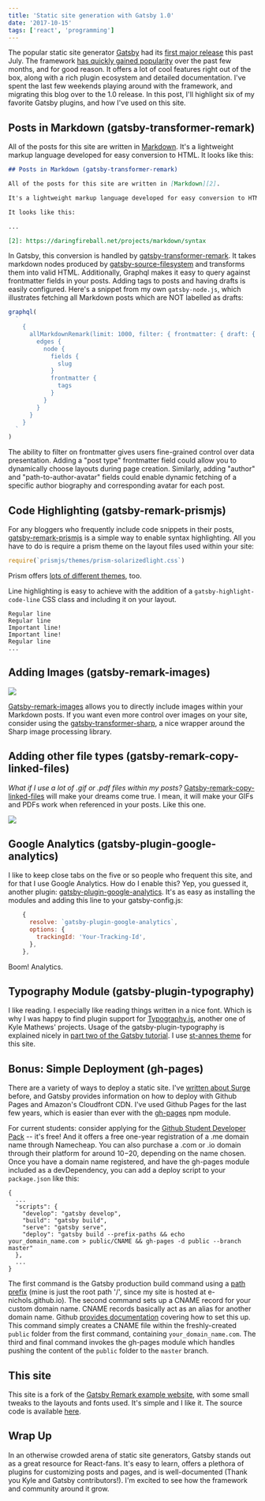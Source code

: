 ```yaml
---
title: 'Static site generation with Gatsby 1.0'
date: '2017-10-15'
tags: ['react', 'programming']
---
```


The popular static site generator [Gatsby][14] had its [first major release][25] this past July. The framework [has quickly gained popularity][1] over the past few months, and for good reason. It offers a lot of cool features right out of the box, along with a rich plugin ecosystem and detailed documentation. I've spent the last few weekends playing around with the framework, and migrating this blog over to the 1.0 release. In this post, I'll highlight six of my favorite Gatsby plugins, and how I've used on this site.

## Posts in Markdown (gatsby-transformer-remark)

All of the posts for this site are written in [Markdown][2]. It's a lightweight markup language developed for easy conversion to HTML. It looks like this:

```markdown
## Posts in Markdown (gatsby-transformer-remark)

All of the posts for this site are written in [Markdown][2].

It's a lightweight markup language developed for easy conversion to HTML.

It looks like this:

...

[2]: https://daringfireball.net/projects/markdown/syntax
```

In Gatsby, this conversion is handled by [gatsby-transformer-remark][15]. It takes markdown nodes produced by [gatsby-source-filesystem][16] and transforms them into valid HTML. Additionally, Graphql makes it easy to query against frontmatter fields in your posts. Adding tags to posts and having drafts is easily configured. Here's a snippet from my own `gatsby-node.js`, which illustrates fetching all Markdown posts which are NOT labelled as drafts:

```js
graphql(
  `
    {
      allMarkdownRemark(limit: 1000, filter: { frontmatter: { draft: { ne: true } } }) {
        edges {
          node {
            fields {
              slug
            }
            frontmatter {
              tags
            }
          }
        }
      }
    }
  `
)
```

The ability to filter on frontmatter gives users fine-grained control over data presentation. Adding a "post type" frontmatter field could allow you to dynamically choose layouts during page creation. Similarly, adding "author" and "path-to-author-avatar" fields could enable dynamic fetching of a specific author biography and corresponding avatar for each post.

## Code Highlighting (gatsby-remark-prismjs)

For any bloggers who frequently include code snippets in their posts, [gatsby-remark-prismjs][3] is a simple way to enable syntax highlighting. All you have to do is require a prism theme on the layout files used within your site:

```js
require(`prismjs/themes/prism-solarizedlight.css`)
```

Prism offers [lots of different themes][5], too.

Line highlighting is easy to achieve with the addition of a `gatsby-highlight-code-line` CSS class and including it on your layout.

```js{3-4}
Regular line
Regular line
Important line!
Important line!
Regular line
...
```

## Adding Images (gatsby-remark-images)

![](/static/images/blog-redesign-with-gatsby/gatsby-remark-images.jpg)

[Gatsby-remark-images][6] allows you to directly include images within your Markdown posts. If you want even more control over images on your site, consider using the [gatsby-transformer-sharp][8], a nice wrapper around the Sharp image processing library.

## Adding other file types (gatsby-remark-copy-linked-files)

_What if I use a lot of .gif or .pdf files within my posts?_ [Gatsby-remark-copy-linked-files][18] will make your dreams come true. I mean, it will make your GIFs and PDFs work when referenced in your posts. Like this one.

![](/static/images/blog-redesign-with-gatsby/dumblerage.gif)

## Google Analytics (gatsby-plugin-google-analytics)

I like to keep close tabs on the five or so people who frequent this site, and for that I use Google Analytics. How do I enable this? Yep, you guessed it, another plugin: [gatsby-plugin-google-analytics][13]. It's as easy as installing the modules and adding this line to your gatsby-config.js:

```js
    {
      resolve: `gatsby-plugin-google-analytics`,
      options: {
        trackingId: 'Your-Tracking-Id',
      },
    },
```

Boom! Analytics.

## Typography Module (gatsby-plugin-typography)

I like reading. I especially like reading things written in a nice font. Which is why I was happy to find plugin support for [Typography.js][17], another one of Kyle Mathews' projects. Usage of the gatsby-plugin-typography is explained nicely in [part two of the Gatsby tutorial][10]. I use [st-annes theme][11] for this site.

## Bonus: Simple Deployment (gh-pages)

There are a variety of ways to deploy a static site. I've [written about Surge][26] before, and Gatsby provides information on how to deploy with Github Pages and Amazon's Cloudfront CDN. I've used Github Pages for the last few years, which is easier than ever with the [gh-pages][20] npm module.

For current students: consider applying for the [Github Student Developer Pack][19] -- it's free! And it offers a free one-year registration of a .me domain name through Namecheap. You can also purchase a .com or .io domain through their platform for around $10-$20, depending on the name chosen. Once you have a domain name registered, and have the gh-pages module included as a devDependency, you can add a deploy script to your `package.json` like this:

```js{7-8}
{
  ...
  "scripts": {
    "develop": "gatsby develop",
    "build": "gatsby build",
    "serve": "gatsby serve",
    "deploy": "gatsby build --prefix-paths && echo your_domain_name.com > public/CNAME && gh-pages -d public --branch master"
  },
  ...
}
```

The first command is the Gatsby production build command using a [path prefix][23] (mine is just the root path '/', since my site is hosted at e-nichols.github.io). The second command sets up a CNAME record for your custom domain name. CNAME records basically act as an alias for another domain name. Github [provides documentation][22] covering how to set this up. This command simply creates a CNAME file within the freshly-created `public` folder from the first command, containing `your_domain_name.com`. The third and final command invokes the gh-pages module which handles pushing the content of the `public` folder to the `master` branch.

## This site

This site is a fork of the [Gatsby Remark example website][21], with some small tweaks to the layouts and fonts used. It's simple and I like it. The source code is available [here][24].

## Wrap Up

In an otherwise crowded arena of static site generators, Gatsby stands out as a great resource for React-fans. It's easy to learn, offers a plethora of plugins for customizing posts and pages, and is well-documented (Thank you Kyle and Gatsby contributors!). I'm excited to see how the framework and community around it grow.

[1]: https://www.gatsbyjs.org/blog/2017-09-21-community-roundup-1/
[2]: https://daringfireball.net/projects/markdown/syntax
[3]: https://www.gatsbyjs.org/packages/gatsby-remark-prismjs/
[4]: https://www.staticgen.com/
[5]: http://prismjs.com/test.html
[6]: https://www.gatsbyjs.org/packages/gatsby-remark-images/
[7]: https://image-processing.gatsbyjs.org/
[8]: https://www.gatsbyjs.org/packages/gatsby-transformer-sharp/
[9]: http://kyleamathews.github.io/typography.js/
[10]: https://www.gatsbyjs.org/tutorial/part-two/
[11]: https://github.com/KyleAMathews/typography.js/tree/master/packages/typography-theme-st-annes
[12]: https://www.gatsbyjs.org/tutorial/
[13]: https://www.gatsbyjs.org/packages/gatsby-plugin-google-analytics/
[14]: https://github.com/gatsbyjs/gatsby
[15]: https://www.gatsbyjs.org/packages/gatsby-transformer-remark/
[16]: https://www.gatsbyjs.org/packages/gatsby-source-filesystem/
[17]: http://kyleamathews.github.io/typography.js/
[18]: https://www.gatsbyjs.org/packages/gatsby-remark-copy-linked-files/
[19]: https://education.github.com/pack
[20]: https://www.npmjs.com/package/gh-pages
[21]: https://using-remark.gatsbyjs.org/
[22]: https://help.github.com/articles/quick-start-setting-up-a-custom-domain/
[23]: https://www.gatsbyjs.org/docs/path-prefix/
[24]: https://github.com/e-nichols/e-nichols.github.io/tree/dev
[25]: https://www.gatsbyjs.org/blog/gatsby-v1/
[26]: http://etnichols.com/react-quotebook-tutorial/#deploy-using-surge
